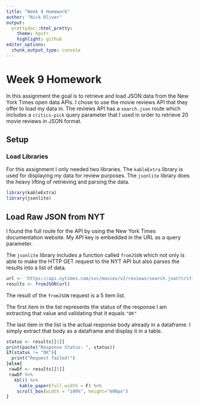 ```yaml
---
title: "Week 9 Homework"
author: "Nick Oliver"
output:
  prettydoc::html_pretty:
    theme: hpstr
    highlight: github
editor_options: 
  chunk_output_type: console
---
```


# Week 9 Homework

In this assignment the goal is to retrieve and load JSON data from the New York Times open data APIs. I chose to use the movie reviews API that they offer to load my data in. The reviews API has a `search.json` route which includes a `critics-pick` query parameter that I used in order to retrieve 20 movie reviews in JSON format.

## Setup

### Load Libraries

For this assignment I only needed two libraries. The `kableExtra` library is used for displaying my data for review purposes. The `jsonlite` library does the heavy lifting of retrieving and parsing the data.

```r
library(kableExtra)
library(jsonlite)
```

## Load Raw JSON from NYT

I found the full route for the API by using the New York Times documentation website. My API key is embedded in the URL as a query parameter. 

The `jsonlite` library includes a function called `fromJSON` which not only is able to make the HTTP GET request to the NYT API but also parses the results into a list of data.

```r
url <- 'https://api.nytimes.com/svc/movies/v2/reviews/search.json?critics-pick=Y&api-key=FIU5RW8zWaF0jp8Y0w76rUlhusYdmagW'
results <- fromJSON(url)
```

The result of the `fromJSON` request is a 5 item list. 

The first item in the list represents the status of the response I am extracting that value and validating that it equals `"OK"`

The last item in the list is the actual response body already in a dataframe. I simply extract that body as a dataframe and display it in a table.

```r
status <- results[[1]]
print(paste("Response Status: ", status))
if(status != "OK"){
  print("Request failed!")
}else{
 rawDf <- results[[5]]
 rawDf %>% 
   kbl() %>%
     kable_paper(full_width = F) %>%
    scroll_box(width = "100%", height="600px")
}

```

